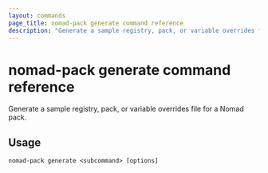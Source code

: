 ```yaml
---
layout: commands
page_title: nomad-pack generate command reference
description: "Generate a sample registry, pack, or variable overrides file for a Nomad pack."
---
```


# nomad-pack generate command reference

Generate a sample registry, pack, or variable overrides file for a Nomad pack.

## Usage

```plaintext
nomad-pack generate <subcommand> [options]
```
